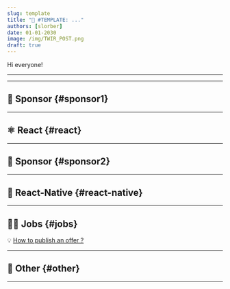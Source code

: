 ```yaml
---
slug: template
title: "📨 #TEMPLATE: ..."
authors: [slorber]
date: 01-01-2030
image: /img/TWIR_POST.png
draft: true
---
```


Hi everyone!

<Todo/>

<!-- truncate -->

---


<Support/>

---

## 💸 Sponsor {#sponsor1}


<Sponsor1/>

---

## ⚛️ React {#react}


<ReactContent/>

<SubscribeFormEmbed />

---

## 💸 Sponsor {#sponsor2}


<Sponsor2/>

---

## 📱 React-Native {#react-native}


<ReactNativeContent/>

---

## 🧑‍💻 Jobs {#jobs}


<Jobs/>

💡 [How to publish an offer ?](https://thisweekinreact.com/sponsor)

---

## 🔀 Other {#other}


<OtherContent/>

---


<Meme/>
